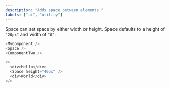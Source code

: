 ```yaml
---
description: "Adds space between elements."
labels: ["ui", "utility"]
---
```



Space can set space by either width or height. Space defaults to a height of `"20px"` and width of `"0"`.

```js
<MyComponent />
<Space />
<ComponentTwo />
```

```js live
<>
  <div>Hello</div>
  <Space height="40px" />
  <div>World</div>
</>
```
